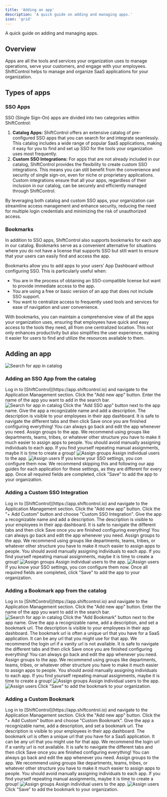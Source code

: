 ```yaml
---
title: 'Adding an app'
description: 'A quick guide on adding and managing apps.'
icon: 'grid'
---
```



<p style={{fontSize: "large"}}>A quick guide on adding and managing apps.</p>

## Overview
Apps are all the tools and services your organization uses to manage operations, serve your customers, and engage with your employees. ShiftControl helps to manage and organize SaaS applications for your organization.

## Types of apps

### SSO Apps

SSO (Single Sign-On) apps are divided into two categories within ShiftControl:

1.	**Catalog Apps:** ShiftControl offers an extensive catalog of pre-configured SSO apps that you can search for and integrate seamlessly. This catalog includes a wide range of popular SaaS applications, making it easy for you to find and set up SSO for the tools your organization uses most frequently.
2.	**Custom SSO Integrations:** For apps that are not already included in our catalog, ShiftControl provides the flexibility to create custom SSO integrations. This means you can still benefit from the convenience and security of single sign-on, even for niche or proprietary applications. Custom integrations ensure that all your apps, regardless of their inclusion in our catalog, can be securely and efficiently managed through ShiftControl.

By leveraging both catalog and custom SSO apps, your organization can streamline access management and enhance security, reducing the need for multiple login credentials and minimizing the risk of unauthorized access.

### Bookmarks

In addition to SSO apps, ShiftControl also supports bookmarks for each app in our catalog. Bookmarks serve as a convenient alternative for situations where you do not have a license that supports SSO but still want to ensure that your users can easily find and access the app.

Bookmarks allow you to add apps to your users’ App Dashboard without configuring SSO. This is particularly useful when:

- You are in the process of obtaining an SSO-compatible license but want to provide immediate access to the app.
- You are using a free or basic version of an app that does not include SSO support.
- You want to centralize access to frequently used tools and services for ease of navigation and user convenience.

With bookmarks, you can maintain a comprehensive view of all the apps your organization uses, ensuring that employees have quick and easy access to the tools they need, all from one centralized location. This not only enhances productivity but also simplifies the user experience, making it easier for users to find and utilize the resources available to them.

## Adding an app

<img
    src="/img/ShiftControl/Apps/Apps-adding-an-app.png"
    alt="Search for app in catalog"
/>

### Adding an SSO App from the catalog

<Steps>
    <Step title="Log in to ShiftControl and go to Application Management">
        Log in to [ShiftControl](https://app.shiftcontrol.io) and navigate to the Application Management section.
    </Step>
    <Step title="Click 'Add new app'">
        Click the "Add new app" button.
    </Step>
    <Step title="Search for the desired app in the catalog">
        Enter the name of the app you want to add in the search bar.
        <img
            src="/img/ShiftControl/Apps/Apps-Search-for-app.png"
            alt="Search for app in catalog"
        />
    </Step>
    <Step title="Click 'Add SSO app'">
        Click the "Add SSO app" button next to the app name.
    </Step>
    <Step title="Configure the app's info">
        Give the app a recognizable name and add a description. The description is visible to your employees in their
        app dashboard.
        <Admonition type="note">It is safe to navigate the different tabs and then click Save once you are finished configuring
            everything! You can always go back and edit the app whenever you need.</Admonition>
    </Step>
    <Step title="Assign groups">
        Assign groups to the app.
        <Admonition type="info">We recommend using groups like departments, teams, tribes, or whatever other structure you have to make it
            much easier to assign apps to people. You should avoid manually assigning individuals to each app. If you
            find yourself repeating manual assignments, maybe it is time to create a group!</Admonition>
        <img src="/img/ShiftControl/Apps/Apps-Assign-groups.png" alt="Assign groups"/>
    </Step>
    <Step title="Assign individual users">
        Assign individual users to the app.
        <img src="/img/ShiftControl/Apps/Apps-Assign-users.png" alt="Assign users"/>
    </Step>
    <Step title="Optionally, configure SSO settings">
        If you know your SSO settings, you con configure them now. We recommend skipping this and following our app
        guides for each application for these settings, as they are different for every app.
    </Step>
    <Step title="Save the app configuration">
        Once all required fields are completed, click "Save" to add the app to your organization.
    </Step>
</Steps>

### Adding a Custom SSO Integration

<Steps>
    <Step title="Log in to ShiftControl and go to Application Management">
        Log in to [ShiftControl](https://app.shiftcontrol.io) and navigate to the Application Management section.
    </Step>
    <Step title="Click 'Add new app'">
        Click the "Add new app" button.
    </Step>
    <Step title="Click 'Add Custom'">
        Click the "+ Add Custom" button and choose "Custom SSO Integration".
    </Step>
    <Step title="Configure the app's info">
        Give the app a recognizable name and add a description. The description is visible to your employees in their
        app dashboard.
        <Admonition type="note">It is safe to navigate the different tabs and then click Save once you are finished configuring
            everything! You can always go back and edit the app whenever you need.</Admonition>
    </Step>
    <Step title="Assign groups">
        Assign groups to the app.
        <Admonition type="info">We recommend using groups like departments, teams, tribes, or whatever other structure you have to make it
            much easier to assign apps to people. You should avoid manually assigning individuals to each app. If you
            find yourself repeating manual assignments, maybe it is time to create a group!</Admonition>
        <img src="/img/ShiftControl/Apps/Apps-Assign-groups.png" alt="Assign groups"/>
    </Step>
    <Step title="Assign individual users">
        Assign individual users to the app.
        <img src="/img/ShiftControl/Apps/Apps-Assign-users.png" alt="Assign users"/>
    </Step>
    <Step title="Optionally, configure SSO settings">
        If you know your SSO settings, you con configure them now.
    </Step>
    <Step title="Save the app configuration">
        Once all required fields are completed, click "Save" to add the app to your organization.
    </Step>
</Steps>


### Adding a Bookmark app from the catalog

<Steps>
    <Step title="Log in to ShiftControl and go to Application Management">
        Log in to [ShiftControl](https://app.shiftcontrol.io) and navigate to the Application Management section.
    </Step>
    <Step title="Click 'Add new app'">
        Click the "Add new app" button.
    </Step>
    <Step title="Search for the desired app in the catalog">
        Enter the name of the app you want to add in the search bar.
        <img
            src="/img/ShiftControl/Apps/Apps-Search-for-app.png"
            alt="Search for app in catalog"
        />
    </Step>
    <Step title="Click 'Add Bookmark'">
        Click the "Add Bookmark" button next to the app name.
    </Step>
    <Step title="Configure the app's info">
        Give the app a recognizable name, add a description, and set a bookmark url. The description is visible to your
        employees in their app dashboard.
        <Admonition type="info">The bookmark url is often a unique url that you have for a SaaS application. It can be any url that you
            might use for that app. We recommend the login url if a vanity url is not available.</Admonition>
        <Admonition type="note">It is safe to navigate the different tabs and then click Save once you are finished configuring
            everything! You can always go back and edit the app whenever you need.</Admonition>
    </Step>
    <Step title="Assign groups">
        Assign groups to the app.
        <Admonition type="info">We recommend using groups like departments, teams, tribes, or whatever other structure you have to make it
            much easier to assign apps to people. You should avoid manually assigning individuals to each app. If you
            find yourself repeating manual assignments, maybe it is time to create a group!</Admonition>
        <img src="/img/ShiftControl/Apps/Apps-Assign-groups.png" alt="Assign groups"/>
    </Step>
    <Step title="Assign individual users">
        Assign individual users to the app.
        <img src="/img/ShiftControl/Apps/Apps-Assign-users.png" alt="Assign users"/>
    </Step>
    <Step title="Save the bookmark">
        Click "Save" to add the bookmark to your organization.
    </Step>
</Steps>


### Adding a Custom Bookmark

<Steps>
    <Step title="Log in to ShiftControl and go to Application Management">
        Log in to [ShiftControl](https://app.shiftcontrol.io) and navigate to the Application Management section.
    </Step>
    <Step title="Click 'Add new app'">
        Click the "Add new app" button.
    </Step>
    <Step title="Click 'Add Custom'">
        Click the "+ Add Custom" button and choose "Custom Bookmark".
    </Step>
    <Step title="Configure the app's info">
        Give the app a recognizable name, add a description, and set a bookmark url. The description is visible to your
        employees in their app dashboard.
        <Admonition type="info">The bookmark url is often a unique url that you have for a SaaS application. It can be any url that you
            might use for that app. We recommend the login url if a vanity url is not available.</Admonition>
        <Admonition type="note">It is safe to navigate the different tabs and then click Save once you are finished configuring
            everything! You can always go back and edit the app whenever you need.</Admonition>
    </Step>
    <Step title="Assign groups">
        Assign groups to the app.
        <Admonition type="info">We recommend using groups like departments, teams, tribes, or whatever other structure you have to make it
            much easier to assign apps to people. You should avoid manually assigning individuals to each app. If you
            find yourself repeating manual assignments, maybe it is time to create a group!</Admonition>
        <img src="/img/ShiftControl/Apps/Apps-Assign-groups.png" alt="Assign groups"/>
    </Step>
    <Step title="Assign individual users">
        Assign individual users to the app.
        <img src="/img/ShiftControl/Apps/Apps-Assign-users.png" alt="Assign users"/>
    </Step>
    <Step title="Save the bookmark">
        Click "Save" to add the bookmark to your organization.
    </Step>
</Steps>
